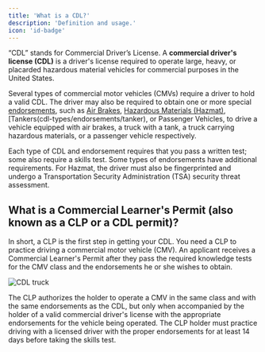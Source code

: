 ```yaml
---
title: 'What is a CDL?'
description: 'Definition and usage.'
icon: 'id-badge'
---
```

“CDL” stands for Commercial Driver’s License. A **commercial driver's license (CDL)** is a driver's license required to operate large, heavy, or placarded hazardous material vehicles for commercial purposes in the United States. 

Several types of commercial motor vehicles (CMVs) require a driver to hold a valid CDL. The driver may also be required to obtain one or more special [endorsements](cdl-types/endorsements/introduction), such as [Air Brakes](cdl-types/endorsements/air-brakes), [Hazardous Materials (Hazmat)](cdl-types/endorsements/hazmat), [Tankers(cdl-types/endorsements/tanker), or Passenger Vehicles, to drive a vehicle equipped with air brakes, a truck with a tank, a truck carrying hazardous materials, or a passenger vehicle respectively. 

Each type of CDL and endorsement requires that you pass a written test; some also require a skills test. Some types of endorsements have additional requirements. For Hazmat, the driver must also be fingerprinted and undergo a Transportation Security Administration (TSA) security threat assessment.

## What is a Commercial Learner's Permit (also known as a CLP or a CDL permit)? ##
In short, a CLP is the first step in getting your CDL. You need a CLP to practice driving a commercial motor vehicle (CMV). An applicant receives a Commercial Learner's Permit after they pass the required knowledge tests for the CMV class and the endorsements he or she wishes to obtain. 

<Frame>
  <img src="https://driving-tests.org/wp-content/uploads/2023/12/cdl-truck1-optim.png" alt="CDL truck"/>
</Frame>

The CLP authorizes the holder to operate a CMV in the same class and with the same endorsements as the CDL, but only when accompanied by the holder of a valid commercial driver's license with the appropriate endorsements for the vehicle being operated. The CLP holder must practice driving with a licensed driver with the proper endorsements for at least 14 days before taking the skills test.

<Snippet file="cdl-premium.mdx" />
